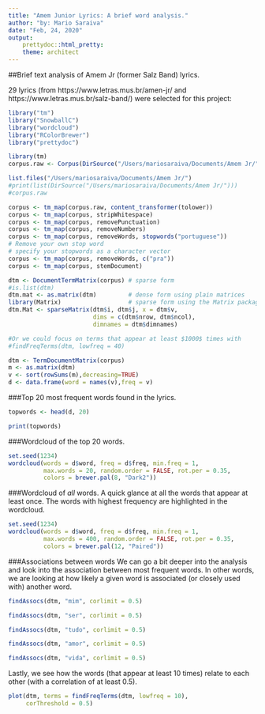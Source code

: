 ```yaml
---
title: "Amem Junior Lyrics: A brief word analysis."
author: "by: Mario Saraiva"
date: "Feb, 24, 2020"
output: 
    prettydoc::html_pretty:
    theme: architect
---
```


##Brief text analysis of Amem Jr (former Salz Band) lyrics. 

29 lyrics (from https://www.letras.mus.br/amen-jr/ and 
https://www.letras.mus.br/salz-band/) were selected for this project:

```r
library("tm")
library("SnowballC")
library("wordcloud")
library("RColorBrewer")
library("prettydoc")
```


```r
library(tm)
corpus.raw <- Corpus(DirSource("/Users/mariosaraiva/Documents/Amem Jr/"))

list.files("/Users/mariosaraiva/Documents/Amem Jr/")
#print(list(DirSource("/Users/mariosaraiva/Documents/Amem Jr/")))
#corpus.raw
```



```r
corpus <- tm_map(corpus.raw, content_transformer(tolower))
corpus <- tm_map(corpus, stripWhitespace) 
corpus <- tm_map(corpus, removePunctuation)
corpus <- tm_map(corpus, removeNumbers)
corpus <- tm_map(corpus, removeWords, stopwords("portuguese"))
# Remove your own stop word
# specify your stopwords as a character vector
corpus <- tm_map(corpus, removeWords, c("pra")) 
corpus <- tm_map(corpus, stemDocument)
```

```r
dtm <- DocumentTermMatrix(corpus) # sparse form
#is.list(dtm)
dtm.mat <- as.matrix(dtm)         # dense form using plain matrices
library(Matrix)                   # sparse form using the Matrix package
dtm.Mat <- sparseMatrix(dtm$i, dtm$j, x = dtm$v, 
                        dims = c(dtm$nrow, dtm$ncol), 
                        dimnames = dtm$dimnames)
```


```r
#Or we could focus on terms that appear at least $1000$ times with
#findFreqTerms(dtm, lowfreq = 40)
```

```r
dtm <- TermDocumentMatrix(corpus)
m <- as.matrix(dtm)
v <- sort(rowSums(m),decreasing=TRUE)
d <- data.frame(word = names(v),freq = v)

```

###Top 20 most frequent words found in the lyrics.
```r
topwords <- head(d, 20)

print(topwords)
```

###Wordcloud of the top 20 words.
```r
set.seed(1234)
wordcloud(words = d$word, freq = d$freq, min.freq = 1,
          max.words = 20, random.order = FALSE, rot.per = 0.35, 
          colors = brewer.pal(8, "Dark2"))
```

###Wordcloud of *all* words.
A quick glance at all the words that appear at least once. 
The words with highest frequency are highlighted in the wordcloud. <p>

```r
set.seed(1234)
wordcloud(words = d$word, freq = d$freq, min.freq = 1,
          max.words = 400, random.order = FALSE, rot.per = 0.35, 
          colors = brewer.pal(12, "Paired"))
```


###Associations between words
We can go a bit deeper into the analysis and look into the association between most frequent words. 
In other words, we are looking at how likely a given word is associated (or closely used with)
another word. 


```r
findAssocs(dtm, "mim", corlimit = 0.5)

findAssocs(dtm, "ser", corlimit = 0.5)

findAssocs(dtm, "tudo", corlimit = 0.5)

findAssocs(dtm, "amor", corlimit = 0.5)

findAssocs(dtm, "vida", corlimit = 0.5)
```

Lastly, we see how the words (that appear at least 10 times) relate to each 
other (with a correlation of at least 0.5).

```r
plot(dtm, terms = findFreqTerms(dtm, lowfreq = 10), 
     corThreshold = 0.5)
```